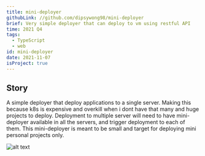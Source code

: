 ```yaml
---
title: mini-deployer
githubLink: //github.com/dipsywong98/mini-deployer
brief: Very simple deployer that can deploy to vm using restful API
time: 2021 Q4
tags:
  - TypeScript
  - web
id: mini-deployer
date: 2021-11-07
isProject: true
---
```


## Story

A simple deployer that deploy applications to a single server. Making this because k8s is expensive and overkill when i dont have that many and huge projects to deploy. Deployment to multiple server will need to have mini-deployer available in all the servers, and trigger deployment to each of them. This mini-deployer is meant to be small and target for deploying mini personal projects only.

![alt text](../public/img/posts/mini-deployer/image.png)